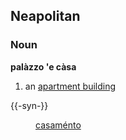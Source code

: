 ==Neapolitan==
===Noun===
'''palàzzo 'e càsa'''
#an [[apartment building]]

{{-syn-}}
:[[casaménto]]
